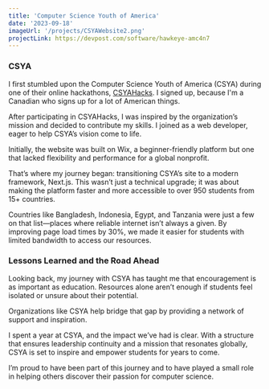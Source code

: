 ```yaml
---
title: 'Computer Science Youth of America'
date: '2023-09-18'
imageUrl: '/projects/CSYAWebsite2.png'
projectLink: https://devpost.com/software/hawkeye-amc4n7
---
```


### CSYA

I first stumbled upon the Computer Science Youth of America (CSYA) during one of their online hackathons, [CSYAHacks](https://csyahacks.devpost.com/). I signed up, because I'm a Canadian who signs up for a lot of American things.

After participating in CSYAHacks, I was inspired by the organization’s mission and decided to contribute my skills. I joined as a web developer, eager to help CSYA’s vision come to life.

Initially, the website was built on Wix, a beginner-friendly platform but one that lacked flexibility and performance for a global nonprofit.

That’s where my journey began: transitioning CSYA’s site to a modern framework, Next.js. This wasn’t just a technical upgrade; it was about making the platform faster and more accessible to over 950 students from 15+ countries.

Countries like Bangladesh, Indonesia, Egypt, and Tanzania were just a few on that list—places where reliable internet isn’t always a given. By improving page load times by 30%, we made it easier for students with limited bandwidth to access our resources.

### Lessons Learned and the Road Ahead

Looking back, my journey with CSYA has taught me that encouragement is as important as education. Resources alone aren’t enough if students feel isolated or unsure about their potential.

Organizations like CSYA help bridge that gap by providing a network of support and inspiration.

I spent a year at CSYA, and the impact we’ve had is clear. With a structure that ensures leadership continuity and a mission that resonates globally, CSYA is set to inspire and empower students for years to come.

I’m proud to have been part of this journey and to have played a small role in helping others discover their passion for computer science.
